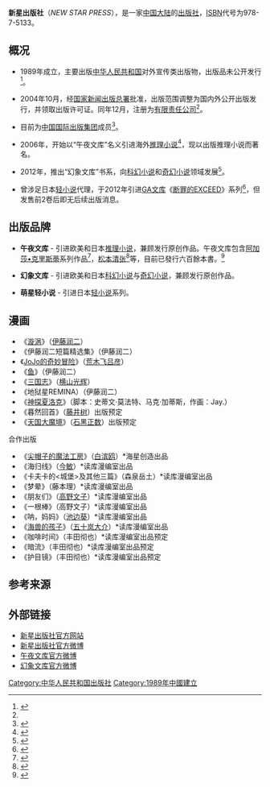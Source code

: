 {{About|一家[[中国大陆|中国大陆]]的[[出版社|出版社]]|[[日本|日本]]的一家同名出版社|新星出版社 (日本)}}
{{refimprove|time=2014-05-26T11:52:51+00:00}}
{{Infobox company
| name                = 新星出版社有限责任公司
| name_en             = NEW STAR PRESS
| logo                = 
| caption             = 
| type                = [[有限责任公司|有限责任公司]]
| foundation          = 1989年（成立）<br/> 2004年12月26日（[[公司|公司]]化）
| location            = {{PRC}}<br>[[北京市|北京市]][[西城区|西城区]]车公庄大街丙3号楼8001室
| locations           = 
| area_served         = 
| key_people          = [[总经理|总经理]]：谢刚
| industry            = 图书出版
| products            = 
| services            = 
| revenue             = 
| operating_income    = 
| net_income          = 
| aum                 = <!-- Only used with financial services companies -->
| assets              = 
| equity              = 
| owner               = 
| num_employees       = 
| parent              = 
| divisions           = 
| subsid              = 
| homepage            = http://www.newstarpress.com/
| zip_code            = 100044
| telephone_no        = （8610）88310888（总机）
| slogan              = 
| capital             = 1644.71万[[人民币|人民币]]
| market_value        = 
| P/E ratio           = 
| earnings per share  = 
| Net asset value     = 
| accounting_period   = 
| major_shareholder   = [[中国外文出版发行事业局|中国外文出版发行事业局]] 70%<br/> [[读者出版传媒|读者出版传媒]] 30%
| footnotes           = 
}}

'''新星出版社'''（''NEW STAR PRESS''），是一家[[中国大陆|中国大陆]]的[[出版社|出版社]]，[[ISBN|ISBN]]代号为978-7-5133。

== 概况 ==
* 1989年成立，主要出版[[中华人民共和国|中华人民共和国]]对外宣传类出版物，出版品未公开发行<ref name="About">{{Cite web|url=http://www.newstarpress.com/v-64-1.html|title=出版社简介_关于我们_新星出版社|publisher=新星出版社|accessdate=2014-05-26|archive-date=2020-05-11|archive-url=https://web.archive.org/web/20200511064353/http://www.newstarpress.com/v-64-1.html|dead-url=no}}</ref>。

* 2004年10月，经[[国家新闻出版总署|国家新闻出版总署]]批准，出版范围调整为国内外公开出版发行，并领取出版许可证。同年12月，注册为[[有限责任公司|有限责任公司]]<ref name="About"/>。

* 目前为[[中国国际出版集团|中国国际出版集团]]成员<ref>{{cite web|url=http://www.cipg.org.cn/jqgl/zzjg/|title=组织机构|publisher=中国外文出版发行事业局|accessdate=2014-05-26|archive-url=https://web.archive.org/web/20171001003944/http://www.cipg.org.cn/jqgl/zzjg/|archive-date=2017-10-01|dead-url=yes}}</ref>。

* 2006年，开始以“午夜文库”名义引进海外[[推理小说|推理小说]]<ref>{{cite web|url=http://epaper.bjnews.com.cn/html/2012-11/24/content_392216.htm|title=中国的推理出版之路|date=2012-11-24|publisher=新京报|accessdate=2014-05-26|archive-date=2020-05-11|archive-url=https://web.archive.org/web/20200511064401/http://epaper.bjnews.com.cn/html/2012-11/24/content_392216.htm|dead-url=no}}</ref>，现以出版推理小说而著名。

* 2012年，推出“幻象文库”书系，向[[科幻小说|科幻小说]]和[[奇幻小说|奇幻小说]]领域发展<ref>{{cite web|url=http://jb.sznews.com/html/2012-09/16/content_2206569.htm|title=新星出版社重磅推出“幻象文库”|date=2012-09-16|publisher=晶报|accessdate=2014-05-26|deadurl=yes|archiveurl=https://web.archive.org/web/20131004175301/http://jb.sznews.com/html/2012-09/16/content_2206569.htm|archivedate=2013年10月4日|df=}}</ref>。

* 曾涉足日本[[轻小说|轻小说]]代理，于2012年引进[[GA文库|GA文库]]《[[断罪的EXCEED|断罪的EXCEED]]》系列<ref>{{cite web|url=http://comic.qq.com/a/20121012/000024.htm|title=轻小说《断罪的EXCEED》引进中国|date=2012-10-12|publisher=腾讯动漫|accessdate=2014-05-26|archive-date=2014-05-28|archive-url=https://web.archive.org/web/20140528010304/http://comic.qq.com/a/20121012/000024.htm|dead-url=no}}</ref>，但发售前2卷后即无后续出版消息。

== 出版品牌 ==
* '''午夜文库''' - 引进欧美和日本[[推理小说|推理小说]]，兼顾发行原创作品。午夜文库包含[[阿加莎·克里斯蒂|阿加莎•克里斯蒂]]系列作品<ref>{{Cite web|title=阿加莎•克里斯蒂系列|url=http://www.newstarpress.com/v-95-1.html|accessdate=2019-06-05|author=|date=|format=|publisher=|language=|archive-date=2020-02-17|archive-url=https://web.archive.org/web/20200217064753/http://www.newstarpress.com/v-95-1.html|dead-url=no}}</ref>，[[松本清张|松本清张]]<ref>{{Cite web|title=松本清张 专题|url=http://www.newstarpress.com/v-96-1.html|accessdate=2019-06-05|author=|date=|format=|publisher=新星出版社|language=zh-hans|archive-date=2020-02-17|archive-url=https://web.archive.org/web/20200217064654/http://www.newstarpress.com/v-96-1.html|dead-url=no}}</ref>等，目前已發行六百餘本書。<ref>{{cite web |title=午夜文库书目索引 |url=https://site.douban.com/m1230/widget/notes/13902788/note/282934084/ |website=豆瓣網 |accessdate=2019-06-19 |archive-date=2020-05-11 |archive-url=https://web.archive.org/web/20200511064429/https://site.douban.com/m1230/widget/notes/13902788/note/282934084/ |dead-url=no }}</ref>

* '''幻象文库''' - 引进欧美和日本[[科幻小说|科幻小说]]与[[奇幻小说|奇幻小说]]，兼顾发行原创作品。

* '''萌星轻小说''' - 引进日本[[轻小说|轻小说]]系列。

== 漫画 ==

* 《[[漩渦_(漫畫)|漩涡]]》（[[伊藤润二|伊藤润二]]）
* 《伊藤润二短篇精选集》（伊藤润二）
* 《[[JoJo的奇妙冒险|JoJo的奇妙冒险]]》（[[荒木飞吕彦|荒木飞吕彦]]）
* 《[[魚_(漫畫)|鱼]]》（伊藤润二）
* 《[[三國志_(漫畫)|三国志]]》（[[横山光辉|横山光辉]]）
* 《地狱星REMINA）（伊藤润二）
* 《[[神探夏洛克|神探夏洛克]]》（脚本：史蒂文·莫法特、马克·加蒂斯，作画：Jay.）
* 《暮然回首》（[[藤井树|藤井树]]）出版预定
* 《[[天国大魔境|天国大魔境]]》（[[石黑正数|石黑正数]]）出版预定
合作出版

* 《[[尖帽子的魔法工房|尖帽子的魔法工房]]》（[[白滨鸥|白滨鸥]]）*海星创造出品
* 《海归线》（[[今敏|今敏]]）*读库漫编室出品
* 《卡夫卡的<城堡>及其他三篇》（森泉岳土）*读库漫编室出品
* 《梦晕》（藤本理）*读库漫编室出品
* 《朋友们》（[[高野文子|高野文子]]）*读库漫编室出品
* 《一根棒》（高野文子）*读库漫编室出品
* 《呐，妈妈》（[[池边葵|池边葵]]）*读库漫编室出品
* 《[[海兽的孩子|海兽的孩子]]》（[[五十岚大介|五十岚大介]]）*读库漫编室出品
* 《咖啡时间》（丰田彻也）*读库漫编室出品预定
* 《暗流》（丰田彻也）*读库漫编室出品预定
* 《护目镜》（丰田彻也）*读库漫编室出品预定

== 参考来源 ==
{{reflist}}

== 外部链接 ==
* [http://www.newstarpress.com/ 新星出版社官方网站] {{Wayback|url=http://www.newstarpress.com/ |date=20080328104603 }}
* [http://weibo.com/newstarpress 新星出版社官方微博] {{Wayback|url=http://weibo.com/newstarpress |date=20150424145345 }}
* [http://weibo.com/m1230 午夜文库官方微博] {{Wayback|url=http://weibo.com/m1230 |date=20200511064441 }}
* [http://weibo.com/kehuanwenku 幻象文库官方微博] {{Wayback|url=http://weibo.com/kehuanwenku |date=20200511064448 }}

[[Category:中华人民共和国出版社|Category:中华人民共和国出版社]]
[[Category:1989年中國建立|Category:1989年中國建立]]